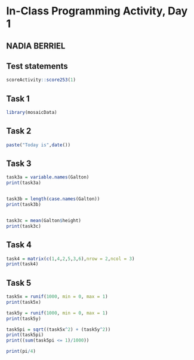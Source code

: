 # In-Class Programming Activity, Day 1

## NADIA BERRIEL


## Test statements

```r
scoreActivity::score253(1)
```

## Task 1

```r
library(mosaicData)
```

## Task 2

```r
paste("Today is",date())
```

## Task 3

```r
task3a = variable.names(Galton)
print(task3a)


task3b = length(case.names(Galton))
print(task3b)


task3c = mean(Galton$height)
print(task3c)
```

## Task 4

```r
task4 = matrix(c(1,4,2,5,3,6),nrow = 2,ncol = 3)
print(task4)
```

## Task 5

```r
task5x = runif(1000, min = 0, max = 1)
print(task5x)

task5y = runif(1000, min = 0, max = 1)
print(task5y)

task5pi = sqrt((task5x^2) + (task5y^2))
print(task5pi)
print((sum(task5pi <= 1)/1000))

print(pi/4)
```

